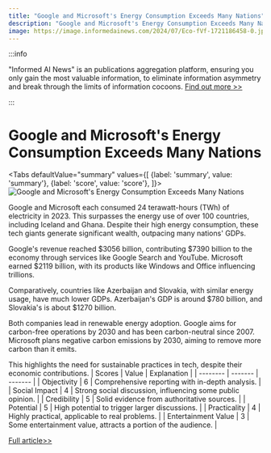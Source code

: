 ```yaml
---
title: "Google and Microsoft's Energy Consumption Exceeds Many Nations"
description: "Google and Microsoft's Energy Consumption Exceeds Many Nations"
image: https://image.informedainews.com/2024/07/Eco-fVf-1721186458-0.jpg
---
```



:::info

"Informed AI News" is an publications aggregation platform, ensuring you only gain the most valuable information, to eliminate information asymmetry and break through the limits of information cocoons.  [Find out more >>](/)

:::

# Google and Microsoft's Energy Consumption Exceeds Many Nations


<Tabs
	defaultValue="summary"
	values={[
	{label: 'summary', value: 'summary'},
	{label: 'score', value: 'score'},
]}>
<TabItem value="summary">
<img
  src="https://image.informedainews.com/2024/07/Eco-fVf-1721186458-0.jpg"
  alt="Google and Microsoft's Energy Consumption Exceeds Many Nations"
/>



Google and Microsoft each consumed 24 terawatt-hours (TWh) of electricity in 2023. This surpasses the energy use of over 100 countries, including Iceland and Ghana. Despite their high energy consumption, these tech giants generate significant wealth, outpacing many nations' GDPs.

Google's revenue reached $3056 billion, contributing $7390 billion to the economy through services like Google Search and YouTube. Microsoft earned $2119 billion, with its products like Windows and Office influencing trillions.

Comparatively, countries like Azerbaijan and Slovakia, with similar energy usage, have much lower GDPs. Azerbaijan's GDP is around $780 billion, and Slovakia's is about $1270 billion.

Both companies lead in renewable energy adoption. Google aims for carbon-free operations by 2030 and has been carbon-neutral since 2007. Microsoft plans negative carbon emissions by 2030, aiming to remove more carbon than it emits.

This highlights the need for sustainable practices in tech, despite their economic contributions.
</TabItem>
<TabItem value="score">
	| Scores     | Value   | Explanation |
	| -------- | ------- | ------- |
	| Objectivity  | 6    | Comprehensive reporting with in-depth analysis.    |
	| Social Impact | 4     | Strong social discussion, influencing some public opinion.    |
	| Credibility    | 5    | Solid evidence from authoritative sources.    |
	| Potential    | 5    | High potential to trigger larger discussions.    |
	| Practicality    | 4    | Highly practical, applicable to real problems.    |
	| Entertainment Value    | 3    | Some entertainment value, attracts a portion of the audience.    |
</TabItem>
</Tabs>

[Full article>>](https://www.cnbeta.com.tw/articles/tech/1438491.htm)
